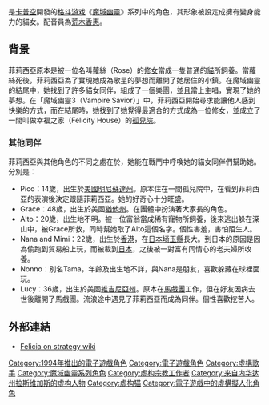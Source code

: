 {{NoteTA
| G1 = Games
}}

{{Vgname2|菲莉西亞|ja=フェリシア|en=Felicia}}是[[卡普空|卡普空]]開發的[[格斗游戏|格斗游戏]]《[[魔域幽靈|魔域幽靈]]》系列中的角色，其形象被設定成擁有變身能力的貓女。配音員為[[荒木香惠|荒木香惠]]。

==背景==
菲莉西亞原本是被一位名叫蘿絲（Rose）的[[修女|修女]]當成一隻普通的[[貓|貓]]所飼養。當蘿絲死後，菲莉西亞為了實現她成為歌星的夢想而離開了她居住的小鎮。在魔域幽靈的結尾中，她找到了許多貓女同伴，組成了一個樂團，並且當上主唱，實現了她的夢想。在「魔域幽靈3（Vampire Savior）」中，菲莉西亞開始尋求能讓他人感到快樂的方式，而在結尾時，她找到了她覺得最適合的方式成為一位修女，並成立了一間叫做幸福之家（Felicity House）的[[孤兒院|孤兒院]]。

===其他同伴===
菲莉西亞與其他角色的不同之處在於，她能在戰鬥中呼喚她的貓女同伴們幫助她。分別是：
*Pico：14歲，出生於[[美國|美國]][[明尼蘇達州|明尼蘇達州]]。原本住在一間孤兒院中，在看到菲莉西亞的表演後決定跟隨菲莉西亞。她的好奇心十分旺盛。
*Grace：48歲，出生於美國[[猶他州|猶他州]]。在團體中扮演著大家長的角色。
*Alto：20歲，出生地不明。被一位富翁當成稀有寵物所飼養，後來逃出躲在深山中，被Grace所救，同時幫她取了Alto這個名字。個性害羞，害怕陌生人。
*Nana and Mimi：22歲，出生於[[香港|香港]]，在[[日本|日本]][[埼玉縣|埼玉縣]]長大。到日本的原因是因為偷跑到貿易船上玩，而被載到[[日本|日本]]，之後被一對富有同情心的老夫婦所收養。
*Nonno：別名Tama，年齡及出生地不詳，與Nana是朋友，喜歡躲藏在球裡面玩。
*Lucy：36歲，出生於美國[[維吉尼亞州|維吉尼亞州]]。原本在[[馬戲團|馬戲團]]工作，但在好友因病去世後離開了馬戲團。流浪途中遇見了菲莉西亞而成為同伴。個性喜歡挖苦人。

==外部連結==
*[https://web.archive.org/web/20071118023116/http://strategywiki.org/wiki/Darkstalkers/Characters/Felicia Felicia on strategy wiki]

{{魔域幽靈裡的角色}}

{{Portal bar|电子游戏}}

{{DEFAULTSORT:Felicia}}
[[Category:1994年推出的電子遊戲角色|Category:1994年推出的電子遊戲角色]]
[[Category:電子遊戲角色|Category:電子遊戲角色]]
[[Category:虛構歌手|Category:虛構歌手]]
[[Category:魔域幽靈系列角色|Category:魔域幽靈系列角色]]
[[Category:虚构宗教工作者|Category:虚构宗教工作者]]
[[Category:来自内华达州拉斯维加斯的虚构人物|Category:来自内华达州拉斯维加斯的虚构人物]]
[[Category:虚构猫|Category:虚构猫]]
[[Category:電子遊戲中的虛構擬人化角色|Category:電子遊戲中的虛構擬人化角色]]